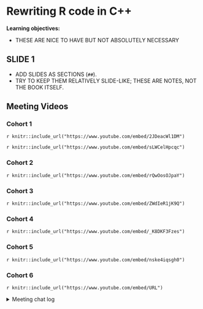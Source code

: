# Rewriting R code in C++

**Learning objectives:**

- THESE ARE NICE TO HAVE BUT NOT ABSOLUTELY NECESSARY

## SLIDE 1

- ADD SLIDES AS SECTIONS (`##`).
- TRY TO KEEP THEM RELATIVELY SLIDE-LIKE; THESE ARE NOTES, NOT THE BOOK ITSELF.

## Meeting Videos

### Cohort 1

`r knitr::include_url("https://www.youtube.com/embed/2JDeacWl1DM")`

`r knitr::include_url("https://www.youtube.com/embed/sLWCelHpcqc")`

### Cohort 2

`r knitr::include_url("https://www.youtube.com/embed/rQwOosOJpaY")`

### Cohort 3

`r knitr::include_url("https://www.youtube.com/embed/ZWdIeR1jK9Q")`

### Cohort 4

`r knitr::include_url("https://www.youtube.com/embed/_K8DKF3Fzes")`

### Cohort 5

`r knitr::include_url("https://www.youtube.com/embed/nske4iqsgh0")`

### Cohort 6

`r knitr::include_url("https://www.youtube.com/embed/URL")`

<details>
<summary> Meeting chat log </summary>

```
LOG
```
</details>
